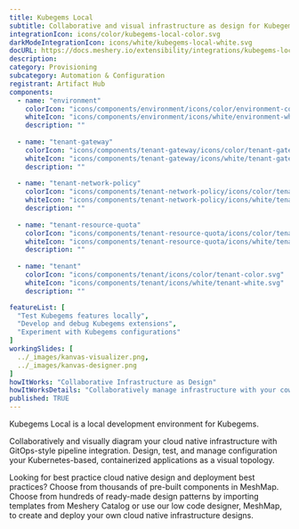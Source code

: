 ```yaml
---
title: Kubegems Local
subtitle: Collaborative and visual infrastructure as design for Kubegems Local
integrationIcon: icons/color/kubegems-local-color.svg
darkModeIntegrationIcon: icons/white/kubegems-local-white.svg
docURL: https://docs.meshery.io/extensibility/integrations/kubegems-local
description: 
category: Provisioning
subcategory: Automation & Configuration
registrant: Artifact Hub
components:
  - name: "environment"
    colorIcon: "icons/components/environment/icons/color/environment-color.svg"
    whiteIcon: "icons/components/environment/icons/white/environment-white.svg"
    description: ""
  
  - name: "tenant-gateway"
    colorIcon: "icons/components/tenant-gateway/icons/color/tenant-gateway-color.svg"
    whiteIcon: "icons/components/tenant-gateway/icons/white/tenant-gateway-white.svg"
    description: ""
  
  - name: "tenant-network-policy"
    colorIcon: "icons/components/tenant-network-policy/icons/color/tenant-network-policy-color.svg"
    whiteIcon: "icons/components/tenant-network-policy/icons/white/tenant-network-policy-white.svg"
    description: ""
  
  - name: "tenant-resource-quota"
    colorIcon: "icons/components/tenant-resource-quota/icons/color/tenant-resource-quota-color.svg"
    whiteIcon: "icons/components/tenant-resource-quota/icons/white/tenant-resource-quota-white.svg"
    description: ""
  
  - name: "tenant"
    colorIcon: "icons/components/tenant/icons/color/tenant-color.svg"
    whiteIcon: "icons/components/tenant/icons/white/tenant-white.svg"
    description: ""

featureList: [
  "Test Kubegems features locally",
  "Develop and debug Kubegems extensions",
  "Experiment with Kubegems configurations"
]
workingSlides: [
  ../_images/kanvas-visualizer.png,
  ../_images/kanvas-designer.png
]
howItWorks: "Collaborative Infrastructure as Design"
howItWorksDetails: "Collaboratively manage infrastructure with your coworkers synchronously sharing the same designs."
published: TRUE
---
```

<p>
Kubegems Local is a local development environment for Kubegems.
</p>
<p>
    Collaboratively and visually diagram your cloud native infrastructure with GitOps-style pipeline integration. Design, test, and manage configuration your Kubernetes-based, containerized applications as a visual topology.
</p>
<p>
    Looking for best practice cloud native design and deployment best practices? Choose from thousands of pre-built components in MeshMap. Choose from hundreds of ready-made design patterns by importing templates from Meshery Catalog or use our low code designer, MeshMap, to create and deploy your own cloud native infrastructure designs.
</p>
